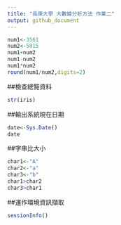 ```yaml
---
title: "長庚大學 大數據分析方法 作業二"
output: github_document
---
```


```r
num1<-3561
num2<-5815
num1+num2
num1-num2
num1*num2
round(num1/num2,digits=2)
```

##檢查總覽資料
```r
str(iris)
```

##輸出系統現在日期
```r
date<-Sys.Date()
date
```

##字串比大小
```r
char1<-"A"
char2<-"a"
char3<-"b"
char1>char2
char3>char1
```

##運作環境資訊擷取
```r
sessionInfo()
```



